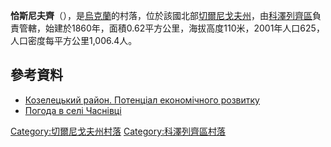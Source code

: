 {{coord|50|52|49|N|31|10|8|E|scale:100000|display=title}}

'''恰斯尼夫齊'''（{{lang-uk|Часнівці}}），是[[烏克蘭|烏克蘭]]的村落，位於該國北部[[切爾尼戈夫州|切爾尼戈夫州]]，由[[科澤列齊區|科澤列齊區]]負責管轄，始建於1860年，面積0.62平方公里，海拔高度110米，2001年人口625，人口密度每平方公里1,006.4人。

==參考資料==
*[http://cg.gov.ua/web_docs/1/2014/03/docs/KOZELETS.PDF Козелецький район. Потенціал економічного розвитку] {{Wayback|url=http://cg.gov.ua/web_docs/1/2014/03/docs/KOZELETS.PDF |date=20151222113731 }}
* [http://weather.in.ua/ua/chernigovskaja/27845 Погода в селі Часнівці] {{Wayback|url=http://weather.in.ua/ua/chernigovskaja/27845 |date=20160305100926 }}

[[Category:切爾尼戈夫州村落|Category:切爾尼戈夫州村落]]
[[Category:科澤列齊區村落|Category:科澤列齊區村落]]


{{Chernihiv-geo-stub}}